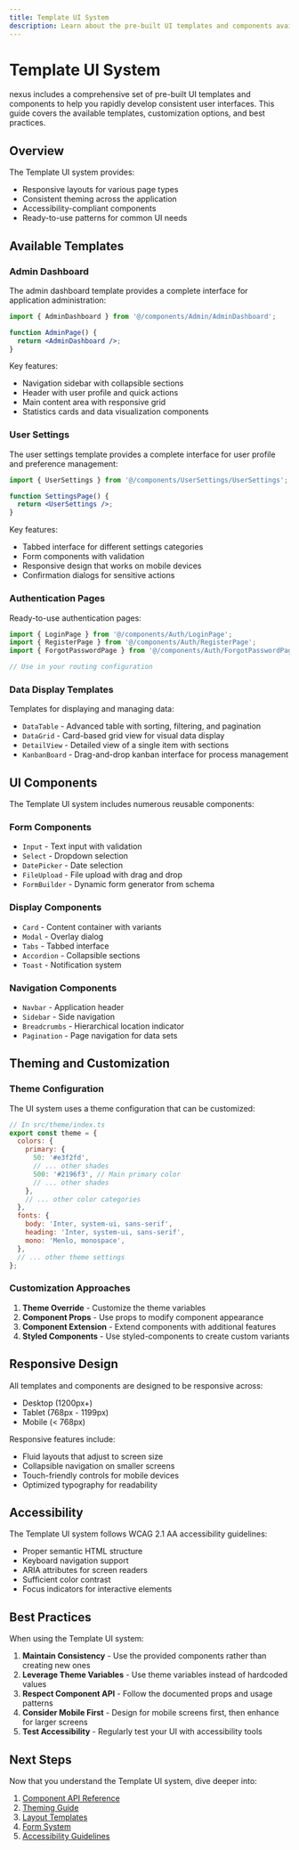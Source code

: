```yaml
---
title: Template UI System
description: Learn about the pre-built UI templates and components available in nexus.
---
```


# Template UI System

nexus includes a comprehensive set of pre-built UI templates and components to help you rapidly develop consistent user interfaces. This guide covers the available templates, customization options, and best practices.

## Overview

The Template UI system provides:

- Responsive layouts for various page types
- Consistent theming across the application
- Accessibility-compliant components
- Ready-to-use patterns for common UI needs

## Available Templates

### Admin Dashboard

The admin dashboard template provides a complete interface for application administration:

```jsx
import { AdminDashboard } from '@/components/Admin/AdminDashboard';

function AdminPage() {
  return <AdminDashboard />;
}
```

Key features:
- Navigation sidebar with collapsible sections
- Header with user profile and quick actions
- Main content area with responsive grid
- Statistics cards and data visualization components

### User Settings

The user settings template provides a complete interface for user profile and preference management:

```jsx
import { UserSettings } from '@/components/UserSettings/UserSettings';

function SettingsPage() {
  return <UserSettings />;
}
```

Key features:
- Tabbed interface for different settings categories
- Form components with validation
- Responsive design that works on mobile devices
- Confirmation dialogs for sensitive actions

### Authentication Pages

Ready-to-use authentication pages:

```jsx
import { LoginPage } from '@/components/Auth/LoginPage';
import { RegisterPage } from '@/components/Auth/RegisterPage';
import { ForgotPasswordPage } from '@/components/Auth/ForgotPasswordPage';

// Use in your routing configuration
```

### Data Display Templates

Templates for displaying and managing data:

- `DataTable` - Advanced table with sorting, filtering, and pagination
- `DataGrid` - Card-based grid view for visual data display
- `DetailView` - Detailed view of a single item with sections
- `KanbanBoard` - Drag-and-drop kanban interface for process management

## UI Components

The Template UI system includes numerous reusable components:

### Form Components

- `Input` - Text input with validation
- `Select` - Dropdown selection
- `DatePicker` - Date selection
- `FileUpload` - File upload with drag and drop
- `FormBuilder` - Dynamic form generator from schema

### Display Components

- `Card` - Content container with variants
- `Modal` - Overlay dialog
- `Tabs` - Tabbed interface
- `Accordion` - Collapsible sections
- `Toast` - Notification system

### Navigation Components

- `Navbar` - Application header
- `Sidebar` - Side navigation
- `Breadcrumbs` - Hierarchical location indicator
- `Pagination` - Page navigation for data sets

## Theming and Customization

### Theme Configuration

The UI system uses a theme configuration that can be customized:

```jsx
// In src/theme/index.ts
export const theme = {
  colors: {
    primary: {
      50: '#e3f2fd',
      // ... other shades
      500: '#2196f3', // Main primary color
      // ... other shades
    },
    // ... other color categories
  },
  fonts: {
    body: 'Inter, system-ui, sans-serif',
    heading: 'Inter, system-ui, sans-serif',
    mono: 'Menlo, monospace',
  },
  // ... other theme settings
};
```

### Customization Approaches

1. **Theme Override** - Customize the theme variables
2. **Component Props** - Use props to modify component appearance 
3. **Component Extension** - Extend components with additional features
4. **Styled Components** - Use styled-components to create custom variants

## Responsive Design

All templates and components are designed to be responsive across:

- Desktop (1200px+)
- Tablet (768px - 1199px)
- Mobile (< 768px)

Responsive features include:
- Fluid layouts that adjust to screen size
- Collapsible navigation on smaller screens
- Touch-friendly controls for mobile devices
- Optimized typography for readability

## Accessibility

The Template UI system follows WCAG 2.1 AA accessibility guidelines:

- Proper semantic HTML structure
- Keyboard navigation support
- ARIA attributes for screen readers
- Sufficient color contrast
- Focus indicators for interactive elements

## Best Practices

When using the Template UI system:

1. **Maintain Consistency** - Use the provided components rather than creating new ones
2. **Leverage Theme Variables** - Use theme variables instead of hardcoded values
3. **Respect Component API** - Follow the documented props and usage patterns
4. **Consider Mobile First** - Design for mobile screens first, then enhance for larger screens
5. **Test Accessibility** - Regularly test your UI with accessibility tools

## Next Steps

Now that you understand the Template UI system, dive deeper into:

1. [Component API Reference](/en/docs/template-ui/components)
2. [Theming Guide](/en/docs/template-ui/theming)
3. [Layout Templates](/en/docs/template-ui/layouts)
4. [Form System](/en/docs/template-ui/forms)
5. [Accessibility Guidelines](/en/docs/template-ui/accessibility) 